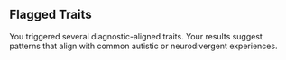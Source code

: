 ## Flagged Traits

You triggered several diagnostic-aligned traits. Your results suggest patterns that align with common autistic or neurodivergent experiences.